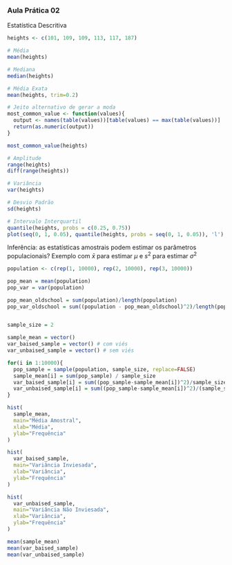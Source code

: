 ### Aula Prática 02

Estatística Descritiva

```r
heights <- c(101, 109, 109, 113, 117, 187)

# Média
mean(heights)

# Mediana
median(heights)

# Média Exata
mean(heights, trim=0.2)

# Jeito alternativo de gerar a moda
most_common_value <- function(values){
  output <- names(table(values))[table(values) == max(table(values))]
  return(as.numeric(output))
}

most_common_value(heights)

# Amplitude
range(heights)
diff(range(heights))

# Variância
var(heights)

# Desvio Padrão
sd(heights)

# Intervalo Interquartil
quantile(heights, probs = c(0.25, 0.75))
plot(seq(0, 1, 0.05), quantile(heights, probs = seq(0, 1, 0.05)), 'l')

```

Inferência: as estatísticas amostrais podem estimar os parâmetros populacionais? Exemplo com $\bar{x}$ para estimar $\mu$ e $s^2$ para estimar $\sigma^2$

```r

population <- c(rep(1, 10000), rep(2, 10000), rep(3, 10000))

pop_mean = mean(population)
pop_var = var(population)

pop_mean_oldschool = sum(population)/length(population)
pop_var_oldschool = sum((population - pop_mean_oldschool)^2)/length(population)


sample_size = 2

sample_mean = vector()
var_baised_sample = vector() # com viés
var_unbaised_sample = vector() # sem viés

for(i in 1:10000){
  pop_sample = sample(population, sample_size, replace=FALSE)
  sample_mean[i] = sum(pop_sample) / sample_size
  var_baised_sample[i] = sum((pop_sample-sample_mean[i])^2)/sample_size
  var_unbaised_sample[i] = sum((pop_sample-sample_mean[i])^2)/(sample_size - 1)
}

hist(
  sample_mean,
  main="Média Amostral", 
  xlab="Média", 
  ylab="Frequência"
)

hist(
  var_baised_sample,
  main="Variância Inviesada", 
  xlab="Variância", 
  ylab="Frequência"
)

hist(
  var_unbaised_sample,
  main="Variância Não Inviesada", 
  xlab="Variância", 
  ylab="Frequência"
)

mean(sample_mean)
mean(var_baised_sample)
mean(var_unbaised_sample)

```
